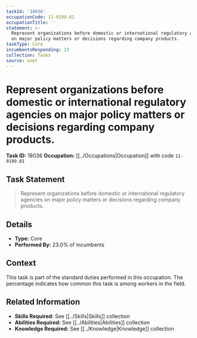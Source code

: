 ```yaml
---
taskId: '18036'
occupationCode: 11-9199.01
occupationTitle: ''
statement: >-
  Represent organizations before domestic or international regulatory agencies
  on major policy matters or decisions regarding company products.
taskType: Core
incumbentsResponding: 23
collection: Tasks
source: onet
---
```

# Represent organizations before domestic or international regulatory agencies on major policy matters or decisions regarding company products.

**Task ID:** 18036
**Occupation:** [[../Occupations|Occupation]] with code `11-9199.01`

## Task Statement

> Represent organizations before domestic or international regulatory agencies on major policy matters or decisions regarding company products.

## Details

- **Type:** Core
- **Performed By:** 23.0% of incumbents

## Context

This task is part of the standard duties performed in this occupation. The percentage indicates how common this task is among workers in the field.

## Related Information

- **Skills Required:** See [[../Skills|Skills]] collection
- **Abilities Required:** See [[../Abilities|Abilities]] collection
- **Knowledge Required:** See [[../Knowledge|Knowledge]] collection
